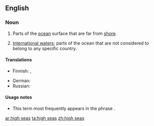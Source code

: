 ==English==

===Noun===
{{infl|en|plural|head=[[high]] [[seas]]}} {{pluralonly}}

# {{nautical}} Parts of the [[ocean]] surface that are far from [[shore]].
# {{context|specifically}} [[international waters|International waters]]; parts of the ocean that are not considered to belong to any specific country.

====Translations====
{{trans-top|parts of ocean far from shore}}
* Finnish: {{t|fi|avomeri}}, {{t|fi|ulkomeri}}
{{trans-mid}}
* German: {{t|de|Hochsee|f}}
* Russian: {{t|ru|открытое море|tr=otkrýtnoje móre|n}}
{{trans-bottom}}

{{trans-see|international waters}}

====Usage notes====
* This term most frequently appears in the phrase {{term||on the high seas}}.

[[ar:high seas]]
[[ta:high seas]]
[[zh:high seas]]